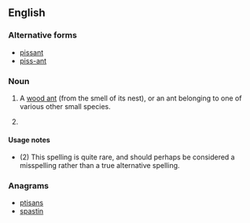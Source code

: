 ==English==

===Alternative forms===
* [[pissant]]
* [[piss-ant]]

===Noun===
{{en-noun|head=[[piss]] [[ant]]}}

# A [[wood ant]] (from the smell of its nest), or an ant belonging to one of various other small species.
# {{context|rare}} {{alternative spelling of|pissant}}

====Usage notes====
* (2) This spelling is quite rare, and should perhaps be considered a misspelling rather than a true alternative spelling.

===Anagrams===
* [[ptisans#English|ptisans]]
* [[spastin#English|spastin]]